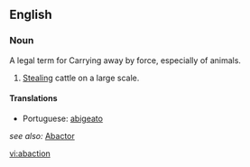 ==English==
===Noun===
A legal term for Carrying away by force, especially of animals.
# {{archaic}} [[Stealing]] cattle on a large scale.

====Translations====
* Portuguese: [[abigeato]]

''see also:'' [[abactor|Abactor]]

[[vi:abaction]]